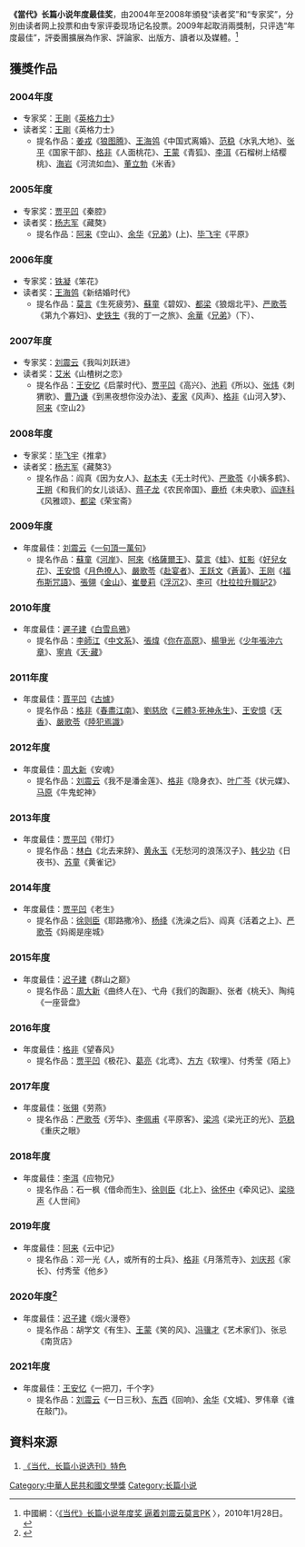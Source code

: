 '''《當代》长篇小说年度最佳奖'''，由2004年至2008年頒發“读者奖”和“专家奖”，分別由读者网上投票和由专家评委现场记名投票。2009年起取消兩獎制，只评选“年度最佳”，評委團擴展為作家、評論家、出版方、讀者以及媒體。<ref>中國網：〈[http://www.china.com.cn/book/txt/2010-01/28/content_19320756.htm 《当代》长篇小说年度奖 逼着刘震云莫言PK] {{Wayback|url=http://www.china.com.cn/book/txt/2010-01/28/content_19320756.htm |date=20160305043437 }}〉，2010年1月28日。</ref>

== 獲獎作品 ==

===2004年度===
*专家奖：[[王剛|王剛]]《[[英格力士|英格力士]]》
*读者奖：[[王剛|王剛]]《英格力士》
**提名作品：[[姜戎|姜戎]]《[[狼图腾|狼图腾]]》、[[王海鸰|王海鸰]]《中国式离婚》、[[范稳|范稳]]《水乳大地》、[[张平|张平]]《国家干部》、[[格非|格非]]《人面桃花》、[[王蒙|王蒙]]《青狐》、[[李洱|李洱]]《石榴树上结樱桃》、[[海岩|海岩]]《河流如血》、[[董立勃|董立勃]]《米香》

===2005年度===
*专家奖：[[贾平凹|贾平凹]]《秦腔》
*读者奖：[[杨志军|杨志军]]《藏獒》
**提名作品：[[阿来|阿来]]《空山》、[[余华|余华]]《[[兄弟_(小说)|兄弟]]》(上)、[[毕飞宇|毕飞宇]]《平原》

===2006年度===
*专家奖：[[铁凝|铁凝]]《笨花》
*读者奖：[[王海鸰|王海鸰]]《新结婚时代》
**提名作品：[[莫言|莫言]]《生死疲劳》、[[蘇童|蘇童]]《碧奴》、[[都梁|都梁]]《狼烟北平》、[[严歌苓|严歌苓]]《第九个寡妇》、[[史铁生|史铁生]]《我的丁一之旅》、[[余華|余華]]《[[兄弟_(小说)|兄弟]]》（下）、

===2007年度===
*专家奖：[[刘震云|刘震云]]《我叫刘跃进》
*读者奖：[[艾米|艾米]]《山楂树之恋》
**提名作品：[[王安忆|王安忆]]《启蒙时代》、[[贾平凹|贾平凹]]《高兴》、[[池莉|池莉]]《所以》、[[张炜|张炜]]《刺猬歌》、[[曹乃谦|曹乃谦]]《到黑夜想你没办法》、[[麦家|麦家]]《风声》、[[格非|格非]]《山河入梦》、[[阿来|阿来]]《空山2》

===2008年度===
*专家奖：[[毕飞宇|毕飞宇]]《推拿》
*读者奖：[[杨志军|杨志军]]《藏獒3》
**提名作品：阎真《因为女人》、[[赵本夫|赵本夫]]《无土时代》、[[严歌苓|严歌苓]]《小姨多鹤》、[[王朔|王朔]]《和我们的女儿谈话》、[[蒋子龙|蒋子龙]]《农民帝国》、[[鹿桥|鹿桥]]《未央歌》、[[阎连科|阎连科]]《风雅颂》、[[都梁|都梁]]《荣宝斋》

===2009年度===
*年度最佳：[[刘震云|刘震云]]《[[一句頂一萬句|一句頂一萬句]]》
**提名作品：[[蘇童|蘇童]]《[[河岸_(小說)|河岸]]》、[[阿來|阿來]]《[[格薩爾王_(小說)|格薩爾王]]》、[[莫言|莫言]]《[[蛙_(小說)|蛙]]》、[[虹影|虹影]]《[[好兒女花|好兒女花]]》、[[王安憶|王安憶]]《[[月色撩人_(小說)|月色撩人]]》、[[嚴歌苓|嚴歌苓]]《[[赴宴者|赴宴者]]》、[[王跃文|王跃文]]《[[蒼黃|蒼黃]]》、[[王刚|王刚]]《[[福布斯咒語|福布斯咒語]]》、[[張翎|張翎]]《[[金山_(小說)|金山]]》、[[崔曼莉|崔曼莉]]《[[浮沉2|浮沉2]]》、[[李可|李可]]《[[杜拉拉升職記2|杜拉拉升職記2]]》

===2010年度===
*年度最佳：[[遲子建|遲子建]]《[[白雪烏鴉|白雪烏鴉]]》
**提名作品：[[李師江|李師江]]《[[中文系_(小說)|中文系]]》、[[張煒_(作家)|張煒]]《[[你在高原|你在高原]]》、[[楊爭光|楊爭光]]《[[少年張沖六章|少年張沖六章]]》、[[寧肯|寧肯]]《[[天·藏|天·藏]]》

===2011年度===
*年度最佳：[[賈平凹|賈平凹]]《[[古爐|古爐]]》
**提名作品：[[格非|格非]]《[[春盡江南|春盡江南]]》、[[劉慈欣|劉慈欣]]《[[三體3·死神永生|三體3·死神永生]]》、[[王安憶|王安憶]]《[[天香_(长篇小说)|天香]]》、[[嚴歌苓|嚴歌苓]]《[[陸犯焉識|陸犯焉識]]》

===2012年度===
*年度最佳：[[周大新|周大新]]《安魂》
**提名作品：[[刘震云|刘震云]]《我不是潘金莲》、[[格非|格非]]《隐身衣》、[[叶广芩|叶广芩]]《状元媒》、[[马原|马原]]《牛鬼蛇神》

===2013年度===
*年度最佳：[[贾平凹|贾平凹]]《带灯》
**提名作品：[[林白|林白]]《北去来辞》、[[黄永玉|黄永玉]]《无愁河的浪荡汉子》、[[韩少功|韩少功]]《日夜书》、[[苏童|苏童]]《黄雀记》

===2014年度===
*年度最佳：[[贾平凹|贾平凹]]《老生》
**提名作品：[[徐则臣|徐则臣]]《耶路撒冷》、[[杨绛|杨绛]]《洗澡之后》、阎真《活着之上》、[[严歌苓|严歌苓]]《妈阁是座城》

===2015年度===
*年度最佳：[[迟子建|迟子建]]《群山之巅》
**提名作品：[[周大新|周大新]]《曲终人在》、弋舟《我们的踟蹰》、张者《桃夭》、陶纯《一座营盘》

===2016年度===
*年度最佳：[[格非|格非]]《望春风》
**提名作品：[[贾平凹|贾平凹]]《极花》、[[葛亮|葛亮]]《北鸢》、[[方方_(作家)|方方]]《软埋》、付秀莹《陌上》

===2017年度===
*年度最佳：[[张翎|张翎]]《劳燕》
**提名作品：[[严歌苓|严歌苓]]《芳华》、[[李佩甫|李佩甫]]《平原客》、[[梁鸿|梁鸿]]《梁光正的光》、[[范稳|范稳]]《重庆之眼》

===2018年度===
*年度最佳：[[李洱|李洱]]《应物兄》
**提名作品：石一枫《借命而生》、[[徐则臣|徐则臣]]《北上》、[[徐怀中|徐怀中]]《牵风记》、[[梁晓声|梁晓声]]《人世间》

===2019年度===
*年度最佳：[[阿来|阿来]]《云中记》
**提名作品：邓一光《人，或所有的士兵》、[[格非|格非]]《月落荒寺》、[[刘庆邦|刘庆邦]]《家长》、付秀莹《他乡》

===2020年度<ref>{{Cite web|url=http://www.chinawriter.com.cn/n1/2020/1221/c403994-31973976.html|title=第五届长篇小说年度金榜（2020）揭晓暨长篇小说高峰论坛在京召开|date=2020-12-21|publisher=中国作家网|author=李琪|language=zh-cn|access-date=2021-12-03|archive-date=2021-12-03|archive-url=https://web.archive.org/web/20211203144206/http://www.chinawriter.com.cn/n1/2020/1221/c403994-31973976.html|dead-url=no}}</ref>===
*年度最佳：[[迟子建|迟子建]]《烟火漫卷》
**提名作品：胡学文《有生》、[[王蒙|王蒙]]《笑的风》、[[冯骥才|冯骥才]]《艺术家们》、张忌《南货店》

===2021年度===
*年度最佳：[[王安忆|王安忆]]《一把刀，千个字》
**提名作品：[[刘震云|刘震云]]《一日三秋》、[[东西_(作家)|东西]]《回响》、[[余华|余华]]《文城》、罗伟章《谁在敲门》。

==資料來源==
<references />
# [http://www.dangdaizazhi.com/dangdaizazhi/ShowArticle.asp?ArticleID=7598 《当代．长篇小说选刊》特色]{{Wayback|url=http://www.dangdaizazhi.com/dangdaizazhi/ShowArticle.asp?ArticleID=7598 |date=20190820000642 }}

[[Category:中華人民共和國文學獎|Category:中華人民共和國文學獎]]
[[Category:长篇小说|Category:长篇小说]]